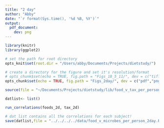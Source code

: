 ```yaml
---
title: "2 day"
author: "Abby"
date: "`r format(Sys.time(), '%d %B, %Y')`"
output: 
  pdf_document:
    dev: png
---
```



```r
library(knitr)
library(ggplot2)

# set the path for root directory
opts_knit$set(root.dir = "/Users/abby/Documents/Projects/dietstudy/")

# create a directory for the figure and set it's resolution/format
# opts_chunk$set(echo = TRUE, fig.path = "Figs_18_5_11/", dev = c("tiff"), dpi = 300, dev.args = list(compression="lzw"))
opts_chunk$set(echo = TRUE, fig.path = "Figs_2day/", dev = c("pdf","png"), dpi = 300)
```

```r

source(file = "~/Documents/Projects/dietstudy/lib/food_v_tax_per_person_2day.R")

datlist<- list()

run_correlations(foods_2d, tax_2d)

# dat list contains all the correlations for each subject!
save(datlist,file = "../../../../data/food_v_microbes_per_person_2day.RData")


```
